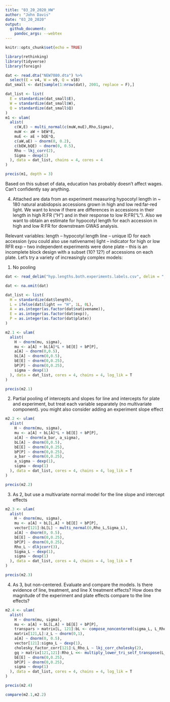 ```yaml
---
title: "03_20_2020_HW"
author: "John Davis"
date: "03_20_2020"
output:
  github_document:
    pandoc_args: --webtex
---
```


```r
knitr::opts_chunk$set(echo = TRUE)
```

```r
library(rethinking)
library(tidyverse)
library(foreign)
```

```r
dat <- read.dta("NEW7080.dta") %>%
  select(E = v4, W = v9, Q = v18)
dat_small <- dat[sample(1:nrow(dat), 2001, replace = F),]
```

```r
dat_list <- list(
  E = standardize(dat_small$E),
  W = standardize(dat_small$W),
  Q = standardize(dat_small$Q)
)
m1 <- ulam(
  alist(
    c(W,E) ~ multi_normal(c(muW,muE),Rho,Sigma),
    muW <- aW + bEW*E,
    muE <- aE + bQE*Q,
    c(aW,aE) ~ dnorm(0, 0.2),
    c(bEW,bQE) ~ dnorm(0, 0.5),
    Rho ~ lkj_corr(2),
    Sigma ~ dexp(1)
  ), data = dat_list, chains = 4, cores = 4
)

precis(m1, depth = 3)
```

Based on this subset of data, education has probably doesn't affect wages. Can't confidently say anything.





4. Attached are data from an experiment measuring hypocotyl length in ~ 180 natural arabidopsis accessions grown in high and low red:far-red light.  We want to know if there are differences in accessions in their length in high R:FR ("H") and in their response to low R:FR("L").  Also we want to obtain an estimate for hypocotyl length for each accession in high and low R:FR for downstream GWAS analysis.

Relevant variables:
length -- hypocotyl length
line -- unique ID for each accession (you could also use nativename)
light -- indicator for high or low RFR
exp -- two independent experiments were done
plate -- this is an incomplete block design with a subset (10? 12?) of accessions on each plate.
Let's try a variety of increasingly complex models:

1. No pooling
 
```r
dat <- read_delim("hyp.lengths.both.experiments.labels.csv", delim = ",")

dat <- na.omit(dat)

dat_list <- list(
  H = standardize(dat$length),
  L = ifelse(dat$light == "H", 1L, 0L),
  A = as.integer(as.factor(dat$nativename)),
  E = as.integer(as.factor(dat$exp)),
  P = as.integer(as.factor(dat$plate))
)

m2.1 <- ulam(
  alist(
    H ~ dnorm(mu, sigma),
    mu <- a[A] + bL[A]*L + bE[E] + bP[P],
    a[A] ~ dnorm(0,0.5),
    bL[A] ~ dnorm(0,0.5),
    bE[E] ~ dnorm(0,0.25),
    bP[P] ~ dnorm(0,0.25),
    sigma ~ dexp(1)
  ), data = dat_list, cores = 4, chains = 4, log_lik = T
)

precis(m2.1)
```

2. Partial pooling of intercepts and slopes for line and intercepts for plate and experiment, but treat each variable separately (no multivariate component).  you might also consider adding an experiment slope effect
 
```r
m2.2 <- ulam(
  alist(
    H ~ dnorm(mu, sigma),
    mu <- a[A] + bL[A]*L + bE[E] + bP[P],
    a[A] ~ dnorm(a_bar, a_sigma),
    bL[A] ~ dnorm(0,0.5),
    bE[E] ~ dnorm(0,0.25),
    bP[P] ~ dnorm(0,0.25),
    a_bar ~ dnorm(0,0.25),
    a_sigma ~ dexp(1),
    sigma ~ dexp(1)
  ), data = dat_list, cores = 4, chains = 4, log_lik = T
)

precis(m2.2)
```

3. As 2, but use a multivariate normal model for the line slope and intercept effects

```r
m2.3 <- ulam(
  alist(
    H ~ dnorm(mu, sigma),
    mu <- a[A] + bL[L,A] + bE[E] + bP[P],
    vector[121]:bL[L] ~ multi_normal(0,Rho_L,Sigma_L),
    a[A] ~ dnorm(0, 0.5),
    bE[E] ~ dnorm(0,0.25),
    bP[P] ~ dnorm(0,0.25),
    Rho_L ~ dlkjcorr(3),
    Sigma_L ~ dexp(1),
    sigma ~ dexp(1)
  ), data = dat_list, cores = 4, chains = 4, log_lik = T
)

precis(m2.3)
```

4. As 3, but non-centered. Evaluate and compare the models.  Is there evidence of line, treatment, and line X treatment effects?  How does the magnitude of the experiment and plate effects compare to the line effects?

```r
m2.4 <- ulam(
  alist(
    H ~ dnorm(mu, sigma),
    mu <- a[A] + bL[L,A] + bE[E] + bP[P],
    transpars > matrix[L, 121]:bL <- compose_noncentered(sigma_L, L_Rho_L, z_L),
    matrix[121,L]:z_L ~ dnorm(0,1),
    a[A] ~ dnorm(0, 0.5),
    vector[121]:sigma_L ~ dexp(1),
    cholesky_factor_corr[121]:L_Rho_L ~ lkj_corr_cholesky(2),
    gq > matrix[121,121]:Rho_L <<- multiply_lower_tri_self_transpose(L_Rho_L),
    bE[E] ~ dnorm(0,0.25),
    bP[P] ~ dnorm(0,0.25),
    sigma ~ dexp(1)
  ), data = dat_list, cores = 4, chains = 4, log_lik = T
)

precis(m2.4)
```

```r
compare(m2.1,m2.2)
```

